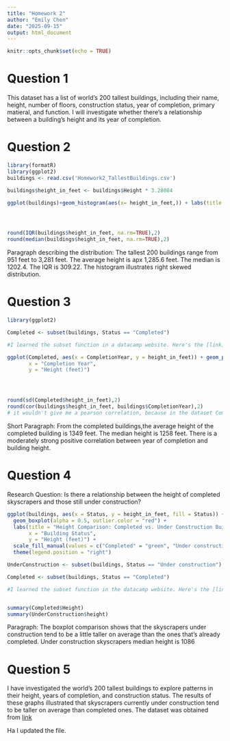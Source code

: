 ```yaml
---
title: "Homework 2"
author: "Emily Chen"
date: "2025-09-15"
output: html_document
---
```


```r
knitr::opts_chunk$set(echo = TRUE)
```

# Question 1

This dataset has a list of world's 200 tallest buildings, including their name, height, number of floors, construction status, year of completion, primary matieral, and function. I will investigate whether there's a relationship between a building's height and its year of completion.

# Question 2

```r
library(formatR)
library(ggplot2)
buildings <- read.csv('Homework2_TallestBuildings.csv')

buildings$height_in_feet <- buildings$Height * 3.28084

ggplot(buildings)+geom_histogram(aes(x= height_in_feet,)) + labs(title = "Distribution of the world's tallest buildings by height (feet)") 




round(IQR(buildings$height_in_feet, na.rm=TRUE),2)
round(median(buildings$height_in_feet, na.rm=TRUE),2)


```

Paragraph describing the distribution: The tallest 200 buildings range from 951 feet to 3,281 feet. The average height is apx 1,285.6 feet. The median is 1202.4. The IQR is 309.22. The histogram illustrates right skewed distribution.

# Question 3

```r
library(ggplot2)

Completed <- subset(buildings, Status == "Completed")

#I learned the subset function in a datacamp website. Here's the [link] https://www.datacamp.com/doc/r/subset 

ggplot(Completed, aes(x = CompletionYear, y = height_in_feet)) + geom_point(color = "pink", alpha = 0.9) + labs(title = "Relationship Between Completion Year and Heights",
       x = "Completion Year",
       y = "Height (feet)") 




round(sd(Completed$height_in_feet),2)
round(cor(buildings$height_in_feet, buildings$CompletionYear),2)
# it wouldn't give me a pearson correlation, because in the dataset Competitionyeaer for Tsingshan Holdings Group Global Headquarters Tower is not present. 

```

Short Paragraph: From the completed buildings,the average height of the completed building is 1349 feet. The median height is 1258 feet. There is a moderately strong positive correlation between year of completion and building height.

# Question 4

Research Question: Is there a relationship between the height of completed skyscrapers and those still under construction?

```r
ggplot(buildings, aes(x = Status, y = height_in_feet, fill = Status)) +
  geom_boxplot(alpha = 0.5, outlier.color = "red") +
  labs(title = "Height Comparison: Completed vs. Under Construction Buildings",
       x = "Building Status",
       y = "Height (feet)") +
  scale_fill_manual(values = c("Completed" = "green", "Under construction" = "red")) +
  theme(legend.position = "right")

UnderConstruction <- subset(buildings, Status == "Under construction")

Completed <- subset(buildings, Status == "Completed")

#I learned the subset function in the datacamp website. Here's the [link] https://www.datacamp.com/doc/r/subset 


summary(Completed$Height)
summary(UnderConstruction$height)
```

Paragraph: The boxplot comparison shows that the skyscrapers under construction tend to be a little taller on average than the ones that's already completed. Under construction skyscrapers median height is 1086

# Question 5

I have investigated the world's 200 tallest buildings to explore patterns in their height, years of completion, and construction status. The results of these graphs illustrated that skyscrapers currently under construction tend to be taller on average than completed ones. The dataset was obtained from [link](https://www.ctbuh.org/)





Ha I updated the file. 

